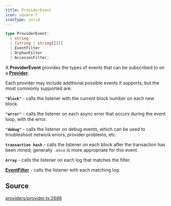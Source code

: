 ```yaml
---
title: ProviderEvent
icon: square-t
iconType: solid
---
```


```ts
type ProviderEvent: 
  | string
  | (string | string[])[]
  | EventFilter
  | OrphanFilter
  | AccessesFilter;
```

A **ProviderEvent** provides the types of events that can be subscribed to on a [**Provider**](/sdk/content/interfaces/Provider).

Each provider may include additional possible events it supports, but the most commonly supported are:

**`"block"`** - calls the listener with the current block number on each new block.

**`"error"`** - calls the listener on each async error that occurs during the event loop, with the error.

**`"debug"`** - calls the listener on debug events, which can be used to troubleshoot network errors, provider
problems, etc.

**`transaction hash`** - calls the listener on each block after the transaction has been mined; generally `.once` is
more appropriate for this event.

**`Array`** - calls the listener on each log that matches the filter.

[**EventFilter**](/sdk/content/interfaces/EventFilter) - calls the listener with each matching log

## Source

[providers/provider.ts:2686](https://github.com/dominant-strategies/quais.js/blob/6a6128e5997518521d7c754be869bb860fbe0d6e/src/providers/provider.ts#L2686)
